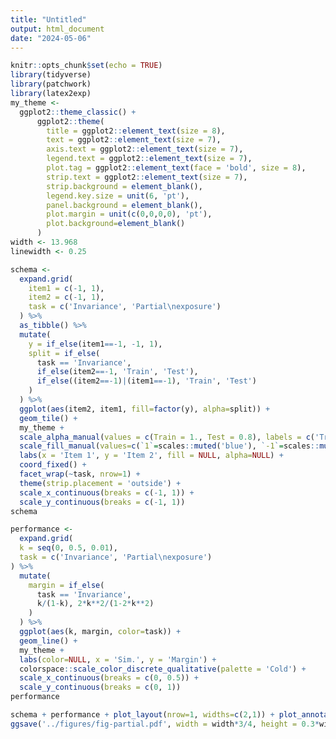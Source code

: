 ```yaml
---
title: "Untitled"
output: html_document
date: "2024-05-06"
---
```


```r
knitr::opts_chunk$set(echo = TRUE)
library(tidyverse)
library(patchwork)
library(latex2exp)
my_theme <-
  ggplot2::theme_classic() +
      ggplot2::theme(
        title = ggplot2::element_text(size = 8),
        text = ggplot2::element_text(size = 7),
        axis.text = ggplot2::element_text(size = 7),
        legend.text = ggplot2::element_text(size = 7),
        plot.tag = ggplot2::element_text(face = 'bold', size = 8),
        strip.text = ggplot2::element_text(size = 7),
        strip.background = element_blank(),
        legend.key.size = unit(6, 'pt'),
        panel.background = element_blank(),
        plot.margin = unit(c(0,0,0,0), 'pt'),
        plot.background=element_blank()
      )
width <- 13.968
linewidth <- 0.25
```

```r
schema <-
  expand.grid(
    item1 = c(-1, 1),
    item2 = c(-1, 1),
    task = c('Invariance', 'Partial\nexposure')
  ) %>%
  as_tibble() %>%
  mutate(
    y = if_else(item1==-1, -1, 1),
    split = if_else(
      task == 'Invariance',
      if_else(item2==-1, 'Train', 'Test'),
      if_else((item2==-1)|(item1==-1), 'Train', 'Test')
    )
  ) %>%
  ggplot(aes(item2, item1, fill=factor(y), alpha=split)) +
  geom_tile() +
  my_theme +
  scale_alpha_manual(values = c(Train = 1., Test = 0.8), labels = c('Train', 'Test')) +
  scale_fill_manual(values=c(`1`=scales::muted('blue'), `-1`=scales::muted('red')), labels = c('Class 1', 'Class 2')) +
  labs(x = 'Item 1', y = 'Item 2', fill = NULL, alpha=NULL) +
  coord_fixed() +
  facet_wrap(~task, nrow=1) +
  theme(strip.placement = 'outside') +
  scale_x_continuous(breaks = c(-1, 1)) +
  scale_y_continuous(breaks = c(-1, 1))
schema
```

```r
performance <-
  expand.grid(
  k = seq(0, 0.5, 0.01),
  task = c('Invariance', 'Partial\nexposure')
) %>%
  mutate(
    margin = if_else(
      task == 'Invariance',
      k/(1-k), 2*k**2/(1-2*k**2)
    )
  ) %>%
  ggplot(aes(k, margin, color=task)) +
  geom_line() +
  my_theme +
  labs(color=NULL, x = 'Sim.', y = 'Margin') +
  colorspace::scale_color_discrete_qualitative(palette = 'Cold') +
  scale_x_continuous(breaks = c(0, 0.5)) +
  scale_y_continuous(breaks = c(0, 1))
performance
```


```r
schema + performance + plot_layout(nrow=1, widths=c(2,1)) + plot_annotation(tag_levels='a')
ggsave('../figures/fig-partial.pdf', width = width*3/4, height = 0.3*width, units = 'cm')
```

